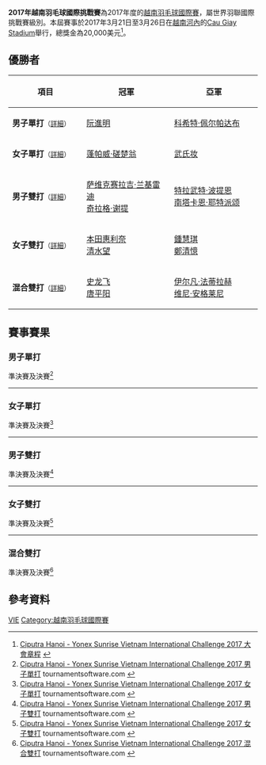 {{noteTA|G1=Badminton}}
{{infobox badminton event
|name           = 2017年越南羽毛球國際挑戰賽
|image          = 
|size           = 
|caption        =
|dates          = 2017年3月21日－3月26日
|number_edition =
|level          = 4A
|prize_money    = 2萬美元
|location       = {{VIE}}[[河內|河內]]
|venue          = [[Cau_Giay_Stadium|Cau Giay Stadium]]
|previous       = 2016年越南羽毛球國際挑戰賽 
|next           = 2018年越南羽毛球國際挑戰賽
}}
'''2017年越南羽毛球國際挑戰賽'''為2017年度的[[越南羽毛球國際賽|越南羽毛球國際賽]]，屬世界羽聯國際挑戰賽級別。本屆賽事於2017年3月21日至3月26日在[[越南|越南]][[河內|河內]]的[[Cau_Giay_Stadium|Cau Giay Stadium]]舉行，總獎金為20,000美元<ref name="Prospectus">[http://system.bwfbadminton.com/uploads/2017/01/04/Ciputra%20Hanoi%20-%20Yonex%20Sunrise%20Vietnam%20International%20Challenge%202017%20-%20Tournament's%20Prospectus.pdf Ciputra Hanoi - Yonex Sunrise Vietnam International Challenge 2017 大會章程] {{Wayback|url=http://system.bwfbadminton.com/uploads/2017/01/04/Ciputra%20Hanoi%20-%20Yonex%20Sunrise%20Vietnam%20International%20Challenge%202017%20-%20Tournament's%20Prospectus.pdf |date=20191217222049 }}{{en}}</ref>。

== 優勝者 ==
{| class=wikitable style="font-size:small"
!width="200"|項目
!width="250"|冠軍
!width="250"|亞軍
|-
|'''男子單打'''<small>（[[#男子單打|詳細]]）</small>
|{{flagicon|VIE}} [[阮進明|阮進明]]
|{{flagicon|THA}} [[科希特·佩尔帕达布|科希特·佩尔帕达布]]
|-
|'''女子單打'''<small>（[[#女子單打|詳細]]）</small>
|{{flagicon|THA}} [[蓬帕威·磋楚翁|蓬帕威·磋楚翁]]
|{{flagicon|VIE}} [[武氏妆|武氏妆]]
|-
|'''男子雙打'''<small>（[[#男子雙打|詳細]]）</small>
|{{flagicon|IND}} [[萨维克赛拉吉·兰基雷迪|萨维克赛拉吉·兰基雷迪]]<br/>{{flagicon|IND}} [[奇拉格·谢提|奇拉格·谢提]]
|{{flagicon|THA}} [[特拉武特·波提恩|特拉武特·波提恩]]<br/>{{flagicon|THA}} [[南塔卡恩·耶特派颂|南塔卡恩·耶特派颂]]
|-
|'''女子雙打'''<small>（[[#女子雙打|詳細]]）</small>
|{{flagicon|JPN}} [[本田惠利奈|本田惠利奈]]<br/>{{flagicon|JPN}} [[清水望|清水望]]
|{{flagicon|MAS}} [[鍾慧琪|鍾慧琪]] <br/>{{flagicon|MAS}} [[鄭清憶|鄭清憶]]
|-
|'''混合雙打'''<small>（[[#混合雙打|詳細]]）</small>
|{{flagicon|CHN}} [[史龙飞|史龙飞]]<br/>{{flagicon|CHN}} [[唐平阳|唐平阳]]
|{{flagicon|INA}} [[伊尔凡·法蒂拉赫|伊尔凡·法蒂拉赫]]<br/>{{flagicon|INA}} [[维尼·安格莱尼|维尼·安格莱尼]]
|}

== 賽事賽果 ==
=== 男子單打 ===
;準決賽及決賽<ref name="MS">[http://bwf.tournamentsoftware.com/sport/draw.aspx?id=117F3195-B80A-467E-94E4-AB4BF71BFF64&draw=10 Ciputra Hanoi - Yonex Sunrise Vietnam International Challenge 2017 男子單打] tournamentsoftware.com {{en}}</ref>
{{4TeamBracket-Tennis3-v2
| team-width=200
| RD1-seed1=1
| RD1-team1='''{{flagicon|VIE}} [[阮進明|阮進明]]
| RD1-score1-1='''21
| RD1-score1-2='''21
| RD1-score1-3=
| RD1-seed2=
| RD1-team2={{flagicon|TPE}} [[林家翾|林家翾]]
| RD1-score2-1=12
| RD1-score2-2=12
| RD1-score2-3=

| RD1-seed3=
| RD1-team3={{flagicon|TPE}} [[楊智傑|楊智傑]]
| RD1-score3-1=16
| RD1-score3-2=14
| RD1-score3-3=
| RD1-seed4=2
| RD1-team4='''{{flagicon|THA}} [[科希特·佩尔帕达布|科希特·佩尔帕达布]]
| RD1-score4-1='''21
| RD1-score4-2='''21
| RD1-score4-3=

| RD2-seed1=1
| RD2-team1='''{{flagicon|VIE}} [[阮進明|阮進明]]
| RD2-score1-1='''21
| RD2-score1-2='''21
| RD2-score1-3=
| RD2-seed2=2
| RD2-team2={{flagicon|THA}} [[科希特·佩尔帕达布|科希特·佩尔帕达布]]
| RD2-score2-1=14
| RD2-score2-2=17
| RD2-score2-3=
}}
----

=== 女子單打 ===
;準決賽及決賽<ref name="WS">[http://bwf.tournamentsoftware.com/sport/draw.aspx?id=117F3195-B80A-467E-94E4-AB4BF71BFF64&draw=8 Ciputra Hanoi - Yonex Sunrise Vietnam International Challenge 2017 女子單打] tournamentsoftware.com {{en}}</ref>
{{4TeamBracket-Tennis3-v2
| team-width=200
| RD1-seed1=1
| RD1-team1='''{{flagicon|VIE}} [[武氏妆|武氏妆]]
| RD1-score1-1='''21
| RD1-score1-2='''21
| RD1-score1-3=
| RD1-seed2=7
| RD1-team2={{nowrap|{{flagicon|INA}} [[鲁西丁娜·安塔妲尤·利奥丁金|鲁西丁娜·安塔妲尤·利奥丁金]]}}
| RD1-score2-1=16
| RD1-score2-2=16
| RD1-score2-3=

| RD1-seed3=
| RD1-team3={{flagicon|VIE}} [[阮翠玲|阮翠玲]]
| RD1-score3-1=14
| RD1-score3-2=11
| RD1-score3-3=
| RD1-seed4=2
| RD1-team4='''{{flagicon|THA}} [[蓬帕威·磋楚翁|蓬帕威·磋楚翁]]
| RD1-score4-1='''21
| RD1-score4-2='''21
| RD1-score4-3=

| RD2-seed1=1
| RD2-team1={{flagicon|VIE}} [[武氏妆|武氏妆]]
| RD2-score1-1=16
| RD2-score1-2=17
| RD2-score1-3=
| RD2-seed2=2
| RD2-team2='''{{flagicon|THA}} [[蓬帕威·磋楚翁|蓬帕威·磋楚翁]]
| RD2-score2-1='''21
| RD2-score2-2='''21
| RD2-score2-3=
}}
----

=== 男子雙打 ===
;準決賽及決賽<ref name="MD">[http://bwf.tournamentsoftware.com/sport/draw.aspx?id=117F3195-B80A-467E-94E4-AB4BF71BFF64&draw=6 Ciputra Hanoi - Yonex Sunrise Vietnam International Challenge 2017 男子雙打] tournamentsoftware.com {{en}}</ref>
{{4TeamBracket-Tennis3-v2
| team-width=200
| RD1-seed1=5
| RD1-team1='''{{nowrap|{{flagicon|THA}} [[特拉武特·波提恩|特拉武特·波提恩]]<br/> {{flagicon|THA}} [[南塔卡恩·耶特派颂|南塔卡恩·耶特派颂]]}}
| RD1-score1-1=18
| RD1-score1-2='''21
| RD1-score1-3='''21
| RD1-seed2=8
| RD1-team2={{nowrap|{{flagicon|MAS}} [[努·穆罕默德·阿茲林·阿尤布|努·穆罕默德·阿茲林·阿尤布]] <br/> {{flagicon|MAS}} [[Jagdish_Singh|Jagdish Singh]]}}
| RD1-score2-1='''21
| RD1-score2-2=17
| RD1-score2-3=18

| RD1-seed3=6
| RD1-team3='''{{flagicon|IND}} [[萨维克赛拉吉·兰基雷迪|萨维克赛拉吉·兰基雷迪]]<br/> {{flagicon|IND}} [[奇拉格·谢提|奇拉格·谢提]]
| RD1-score3-1=16
| RD1-score3-2='''21
| RD1-score3-3='''21
| RD1-seed4=2
| RD1-team4={{nowrap|{{flagicon|INA}} [[亨德拉·阿普利达·古纳万|亨德拉·阿普利达·古纳万]]<br/> {{flagicon|INA}} [[马尔基斯·基多|马尔基斯·基多]]}}
| RD1-score4-1='''21
| RD1-score4-2=11
| RD1-score4-3=18

| RD2-seed1=5
| RD2-team1={{nowrap|{{flagicon|THA}} [[特拉武特·波提恩|特拉武特·波提恩]]<br/> {{flagicon|THA}} [[南塔卡恩·耶特派颂|南塔卡恩·耶特派颂]]}}
| RD2-score1-1='''21
| RD2-score1-2=9
| RD2-score1-3=15
| RD2-seed2=6
| RD2-team2='''{{flagicon|IND}} [[萨维克赛拉吉·兰基雷迪|萨维克赛拉吉·兰基雷迪]]<br/> {{flagicon|IND}} [[奇拉格·谢提|奇拉格·谢提]]
| RD2-score2-1=17
| RD2-score2-2='''21
| RD2-score2-3='''21
}}
----

=== 女子雙打 ===
;準決賽及決賽<ref name="WD">[http://bwf.tournamentsoftware.com/sport/draw.aspx?id=117F3195-B80A-467E-94E4-AB4BF71BFF64&draw=4 Ciputra Hanoi - Yonex Sunrise Vietnam International Challenge 2017 女子雙打] {{Wayback|url=http://bwf.tournamentsoftware.com/sport/draw.aspx?id=117F3195-B80A-467E-94E4-AB4BF71BFF64&draw=4 |date=20191215121354 }} tournamentsoftware.com {{en}}</ref>
{{4TeamBracket-Tennis3-v2
| team-width=200
| RD1-seed1=
| RD1-team1='''{{flagicon|JPN}} [[本田惠利奈|本田惠利奈]] <br/> {{flagicon|JPN}} [[清水望|清水望]]
| RD1-score1-1='''23
| RD1-score1-2='''23
| RD1-score1-3=
| RD1-seed2=
| RD1-team2={{nowrap|{{flagicon|INA}} [[拉马达尼·哈斯蒂扬蒂·普特里|拉马达尼·哈斯蒂扬蒂·普特里]] <br/> {{flagicon|INA}} [[瓦尼亚·阿里安蒂·苏科措|瓦尼亚·阿里安蒂·苏科措]]}}
| RD1-score2-1=21
| RD1-score2-2=21
| RD1-score2-3=

| RD1-seed3=3
| RD1-team3={{flagicon|INA}} [[里琳·阿米莉亚|里琳·阿米莉亚]] <br/> {{flagicon|MAS}} [[張清玉|張清玉]]
| RD1-score3-1=13
| RD1-score3-2=15
| RD1-score3-3=
| RD1-seed4=
| RD1-team4='''{{flagicon|MAS}} [[鍾慧琪|鍾慧琪]] <br/> {{flagicon|MAS}} [[鄭清憶|鄭清憶]]
| RD1-score4-1='''21
| RD1-score4-2='''21
| RD1-score4-3=

| RD2-seed1=
| RD2-team1='''{{flagicon|JPN}} [[本田惠利奈|本田惠利奈]] <br/> {{flagicon|JPN}} [[清水望|清水望]]
| RD2-score1-1='''21
| RD2-score1-2=19
| RD2-score1-3='''21
| RD2-seed2=
| RD2-team2={{flagicon|MAS}} [[鍾慧琪|鍾慧琪]] <br/> {{flagicon|MAS}} [[鄭清憶|鄭清憶]]
| RD2-score2-1=14
| RD2-score2-2='''21
| RD2-score2-3=14
}}
----

=== 混合雙打 ===
;準決賽及決賽<ref name="XD">[http://bwf.tournamentsoftware.com/sport/draw.aspx?id=117F3195-B80A-467E-94E4-AB4BF71BFF64&draw=2 Ciputra Hanoi - Yonex Sunrise Vietnam International Challenge 2017 混合雙打] {{Wayback|url=http://bwf.tournamentsoftware.com/sport/draw.aspx?id=117F3195-B80A-467E-94E4-AB4BF71BFF64&draw=2 |date=20191215135144 }} tournamentsoftware.com {{en}}</ref>
{{4TeamBracket-Tennis3-v2
| team-width=200
| RD1-seed1=Q8
| RD1-team1='''{{flagicon|CHN}} [[史龙飞|史龙飞]]<br/> {{flagicon|CHN}} [[唐平阳|唐平阳]]
| RD1-score1-1=17
| RD1-score1-2='''23
| RD1-score1-3='''21
| RD1-seed2=
| RD1-team2={{nowrap|{{flagicon|INA}} [[安迪卡·拉馬迪安斯亞|安迪卡·拉馬迪安斯亞]]<br/> {{flagicon|INA}} [[米歇尔·克里斯廷·班达索|米歇尔·克里斯廷·班达索]]}}
| RD1-score2-1='''21
| RD1-score2-2=21
| RD1-score2-3=17

| RD1-seed3=
| RD1-team3={{flagicon|CHN}} [[王斯杰|王斯杰]]<br/> {{flagicon|CHN}} [[倪博文|倪博文]]
| RD1-score3-1=19
| RD1-score3-2=16
| RD1-score3-3=
| RD1-seed4=2
| RD1-team4='''{{flagicon|INA}} [[伊尔凡·法蒂拉赫|伊尔凡·法蒂拉赫]]<br/> {{flagicon|INA}} [[维尼·安格莱尼|维尼·安格莱尼]]
| RD1-score4-1='''21
| RD1-score4-2='''21
| RD1-score4-3=

| RD2-seed1=Q8
| RD2-team1='''{{flagicon|CHN}} [[史龙飞|史龙飞]]<br/> {{flagicon|CHN}} [[唐平阳|唐平阳]]
| RD2-score1-1='''21
| RD2-score1-2=19
| RD2-score1-3='''21
| RD2-seed2=2
| RD2-team2={{flagicon|INA}} [[伊尔凡·法蒂拉赫|伊尔凡·法蒂拉赫]]<br/> {{flagicon|INA}} [[维尼·安格莱尼|维尼·安格莱尼]]
| RD2-score2-1=16
| RD2-score2-2='''21
| RD2-score2-3=15
}}

== 參考資料 ==
{{Reflist}}

[[Category:2017年世界羽聯國際挑戰賽|VIE]]
[[Category:越南羽毛球國際賽|Category:越南羽毛球國際賽]]